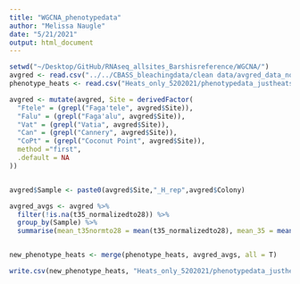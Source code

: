 ```yaml
---
title: "WGCNA_phenotypedata"
author: "Melissa Naugle"
date: "5/21/2021"
output: html_document
---
```



```r
setwd("~/Desktop/GitHub/RNAseq_allsites_Barshisreference/WGCNA/")
avgred <- read.csv("../../CBASS_bleachingdata/clean data/avgred_data_normalized_recovery.csv")
phenotype_heats <- read.csv("Heats_only_5202021/phenotypedata_justheats_05212021.csv")

```

```r

avgred <- mutate(avgred, Site = derivedFactor(
  "Ftele" = (grepl("Faga'tele", avgred$Site)),
  "Falu" = (grepl("Faga'alu", avgred$Site)),
  "Vat" = (grepl("Vatia", avgred$Site)),
  "Can" = (grepl("Cannery", avgred$Site)),
  "CoPt" = (grepl("Coconut Point", avgred$Site)),
  method ="first",
  .default = NA
))


avgred$Sample <- paste0(avgred$Site,"_H_rep",avgred$Colony)

avgred_avgs <- avgred %>%
  filter(!is.na(t35_normalizedto28)) %>%
  group_by(Sample) %>%
  summarise(mean_t35normto28 = mean(t35_normalizedto28), mean_35 = mean(X35), DIN = mean(DIN), pop2016 = mean(pop2016))


new_phenotype_heats <- merge(phenotype_heats, avgred_avgs, all = T)

write.csv(new_phenotype_heats, "Heats_only_5202021/phenotypedata_justheats_05212021.csv")

```


```r

```





